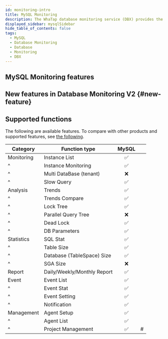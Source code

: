 ```yaml
---
id: monitoring-intro
title: MySQL Monitoring
description: The WhaTap database monitoring service (DBX) provides the performance monitoring service by collecting data based on queries.
displayed_sidebar: mysqlSidebar
hide_table_of_contents: false
tags:
  - MySQL
  - Database Monitoring
  - Database
  - Monitoring
  - DBX
---
```




<Dbintroductiondesc /> 

<Videos url="https://img.whatap.io/23/11/06/031831DB_prd.mp4" />

## MySQL Monitoring features

<CommonCont />


<Dbspecification />

## New features in Database Monitoring V2 {#new-feature}

<NewFeature product='MySQL' ver='1.6.8'/>

## Supported functions

The following are available features. To compare with other products and supported features, see [the following](../support-env#compare-db).

| Category   | Function type               |              MySQL              |    |
| ---------- | --------------------------- | :-----------------------------: | -- |
| Monitoring | Instance List               | <span class='emoji-ok'>✅</span> |    |
| ^          | Instance Monitoring         | <span class='emoji-ok'>✅</span> |    |
| ^          | Multi DataBase (tenant)     | <span class='emoji-no'>❌</span> |    |
| ^          | Slow Query                  | <span class='emoji-ok'>✅</span> |    |
| Analysis   | Trends                      | <span class='emoji-ok'>✅</span> |    |
| ^          | Trends Compare              | <span class='emoji-ok'>✅</span> |    |
| ^          | Lock Tree                   | <span class='emoji-ok'>✅</span> |    |
| ^          | Parallel Query Tree         | <span class='emoji-no'>❌</span> |    |
| ^          | Dead Lock                   | <span class='emoji-ok'>✅</span> |    |
| ^          | DB Parameters               | <span class='emoji-ok'>✅</span> |    |
| Statistics | SQL Stat                    | <span class='emoji-ok'>✅</span> |    |
| ^          | Table Size                  | <span class='emoji-ok'>✅</span> |    |
| ^          | Database (TableSpace) Size  | <span class='emoji-ok'>✅</span> |    |
| ^          | SGA Size                    | <span class='emoji-no'>❌</span> |    |
| Report     | Daily/Weekly/Monthly Report | <span class='emoji-ok'>✅</span> |    |
| Event      | Event List                  | <span class='emoji-ok'>✅</span> |    |
| ^          | Event Stat                  | <span class='emoji-ok'>✅</span> |    |
| ^          | Event Setting               | <span class='emoji-ok'>✅</span> |    |
| ^          | Notification                | <span class='emoji-ok'>✅</span> |    |
| Management | Agent Setup                 | <span class='emoji-ok'>✅</span> |    |
| ^          | Agent List                  | <span class='emoji-ok'>✅</span> |    |
| ^          | Project Management          | <span class='emoji-ok'>✅</span> | #  |
